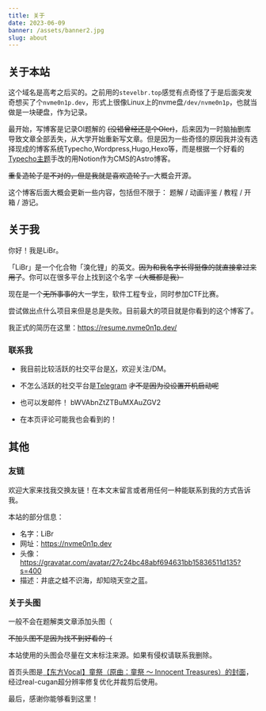 ---
title: 关于
date: 2023-06-09
banner: /assets/banner2.jpg
slug: about
---

## 关于本站

这个域名是高考之后买的。之前用的`stevelbr.top`感觉有点奇怪了于是后面突发奇想买了个`nvme0n1p.dev`，形式上很像Linux上的nvme盘`/dev/nvme0n1p`，也就当做是一块硬盘，作为记录。

最开始，写博客是记录OI题解的 ~~(没错曾经还是个OIer)~~，后来因为一时脑抽删库导致文章全部丢失，从大学开始重新写文章。但是因为一些奇怪的原因我并没有选择现成的博客系统Typecho,Wordpress,Hugo,Hexo等，而是根据一个好看的[Typecho主题](https://blog.imalan.cn/archives/247/)手改的用Notion作为CMS的Astro博客。

~~重复造轮子是不对的，但是我就是喜欢造轮子。~~大概会开源。

这个博客后面大概会更新一些内容，包括但不限于： 题解 / 动画评鉴 / 教程 / 开箱 / 游记。

## 关于我

你好！我是LiBr。

「LiBr」是一个化合物「溴化锂」的英文。~~因为和我名字长得挺像的就直接拿过来用了~~。你可以在很多平台上找到这个名字 ~~（大概都是我）~~

现在是一个~~无所事事的~~大一学生，软件工程专业，同时参加CTF比赛。

尝试做出点什么项目来但是总是失败。目前最大的项目就是你看到的这个博客了。

我正式的简历在这里：https://resume.nvme0n1p.dev/ 

### 联系我

- 我目前比较活跃的社交平台是[X](https://twitter.com/0x88FFA357)，欢迎关注/DM。

- 不怎么活跃的社交平台是[Telegram](https://t.me/x88FFA377) ~~才不是因为没设置开机启动呢~~

- 也可以发邮件！ bWVAbnZtZTBuMXAuZGV2

- 在本页评论可能我也会看到的！


## 其他

### 友链

欢迎大家来找我交换友链！在本文末留言或者用任何一种能联系到我的方式告诉我。

本站的部分信息：

- 名字：LiBr
- 网址：https://nvme0n1p.dev
- 头像：https://gravatar.com/avatar/27c24bc48abf694631bb15836511d135?s=400
- 描述：井底之蛙不识海，却知晓天空之蓝。


### 关于头图

一般不会在题解类文章添加头图（

~~不加头图不是因为找不到好看的（~~

本站使用的头图会尽量在文末标注来源。如果有侵权请联系我删除。

首页头图是[【东方Vocal】童祭（原曲：童祭 ～ Innocent Treasures）的封面](https://www.bilibili.com/video/av64579126/)，经过real-cugan超分辨率修复优化并裁剪后使用。

最后，感谢你能够看到这里！